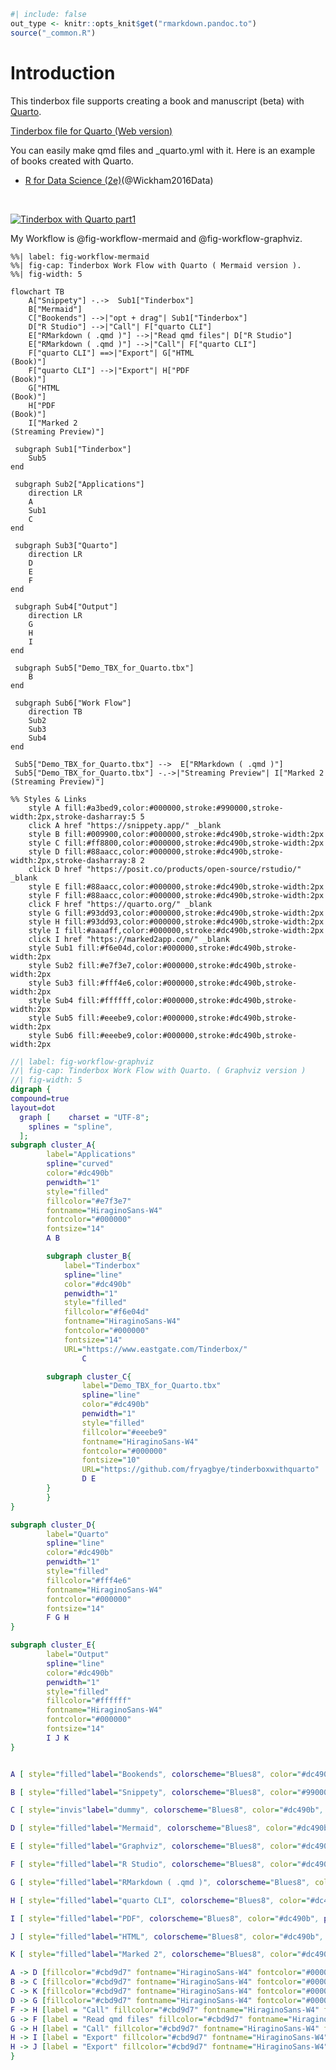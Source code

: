 ```r
#| include: false
out_type <- knitr::opts_knit$get("rmarkdown.pandoc.to")
source("_common.R")
```
# Introduction { .unnumbered }

This tinderbox file supports creating a book and manuscript (beta) with [Quarto](https://quarto.org/).

[Tinderbox file for Quarto (Web version)](https://fryagbye.quarto.pub/tinderbox-file-for-quarto/)

You can easily make qmd files and _quarto.yml with it. 
Here is an example of books created with Quarto.

* [R for Data Science (2e)](https://r4ds.hadley.nz/)(@Wickham2016Data)


<br>


[![Tinderbox with Quarto part1](screenshots/youtube_opening.png)](https://youtu.be/4BEroHg-F8Y)


My Workflow is @fig-workflow-mermaid and @fig-workflow-graphviz.

:::: {layout-ncol=2}

```mermaid
%%| label: fig-workflow-mermaid
%%| fig-cap: Tinderbox Work Flow with Quarto ( Mermaid version ).
%%| fig-width: 5

flowchart TB
    A["Snippety"] -.->  Sub1["Tinderbox"]
    B["Mermaid"]
    C["Bookends"] -->|"opt + drag"| Sub1["Tinderbox"]
    D["R Studio"] -->|"Call"| F["quarto CLI"]
    E["RMarkdown ( .qmd )"] -->|"Read qmd files"| D["R Studio"]
    E["RMarkdown ( .qmd )"] -->|"Call"| F["quarto CLI"]
    F["quarto CLI"] ==>|"Export"| G["HTML
(Book)"]
    F["quarto CLI"] -->|"Export"| H["PDF
(Book)"]
    G["HTML
(Book)"]
    H["PDF
(Book)"]
    I["Marked 2
(Streaming Preview)"]

 subgraph Sub1["Tinderbox"]
    Sub5
end 

 subgraph Sub2["Applications"]
    direction LR
    A
    Sub1
    C
end 

 subgraph Sub3["Quarto"]
    direction LR
    D
    E
    F
end 

 subgraph Sub4["Output"]
    direction LR
    G
    H
    I
end 

 subgraph Sub5["Demo_TBX_for_Quarto.tbx"]
    B
end 

 subgraph Sub6["Work Flow"]
    direction TB
    Sub2
    Sub3
    Sub4
end 

 Sub5["Demo_TBX_for_Quarto.tbx"] -->  E["RMarkdown ( .qmd )"]
 Sub5["Demo_TBX_for_Quarto.tbx"] -.->|"Streaming Preview"| I["Marked 2
(Streaming Preview)"]

%% Styles & Links
    style A fill:#a3bed9,color:#000000,stroke:#990000,stroke-width:2px,stroke-dasharray:5 5 
    click A href "https://snippety.app/" _blank
    style B fill:#009900,color:#000000,stroke:#dc490b,stroke-width:2px
    style C fill:#ff8800,color:#000000,stroke:#dc490b,stroke-width:2px
    style D fill:#88aacc,color:#000000,stroke:#dc490b,stroke-width:2px,stroke-dasharray:8 2 
    click D href "https://posit.co/products/open-source/rstudio/" _blank
    style E fill:#88aacc,color:#000000,stroke:#dc490b,stroke-width:2px
    style F fill:#88aacc,color:#000000,stroke:#dc490b,stroke-width:2px
    click F href "https://quarto.org/" _blank
    style G fill:#93dd93,color:#000000,stroke:#dc490b,stroke-width:2px
    style H fill:#93dd93,color:#000000,stroke:#dc490b,stroke-width:2px
    style I fill:#aaaaff,color:#000000,stroke:#dc490b,stroke-width:2px
    click I href "https://marked2app.com/" _blank
    style Sub1 fill:#f6e04d,color:#000000,stroke:#dc490b,stroke-width:2px
    style Sub2 fill:#e7f3e7,color:#000000,stroke:#dc490b,stroke-width:2px
    style Sub3 fill:#fff4e6,color:#000000,stroke:#dc490b,stroke-width:2px
    style Sub4 fill:#ffffff,color:#000000,stroke:#dc490b,stroke-width:2px
    style Sub5 fill:#eeebe9,color:#000000,stroke:#dc490b,stroke-width:2px
    style Sub6 fill:#eeebe9,color:#000000,stroke:#dc490b,stroke-width:2px
```


```dot
//| label: fig-workflow-graphviz
//| fig-cap: Tinderbox Work Flow with Quarto. ( Graphviz version )
//| fig-width: 5
digraph {
compound=true
layout=dot
  graph [    charset = "UTF-8";
    splines = "spline",
  ];
subgraph cluster_A{
        label="Applications"
        spline="curved"
        color="#dc490b"
        penwidth="1"
        style="filled"
        fillcolor="#e7f3e7"
        fontname="HiraginoSans-W4"
        fontcolor="#000000"
        fontsize="14"
        A B 

        subgraph cluster_B{
            label="Tinderbox"
            spline="line"
            color="#dc490b"
            penwidth="1"
            style="filled"
            fillcolor="#f6e04d"
            fontname="HiraginoSans-W4"
            fontcolor="#000000"
            fontsize="14"
            URL="https://www.eastgate.com/Tinderbox/"
                C 

        subgraph cluster_C{
                label="Demo_TBX_for_Quarto.tbx"
                spline="line"
                color="#dc490b"
                penwidth="1"
                style="filled"
                fillcolor="#eeebe9"
                fontname="HiraginoSans-W4"
                fontcolor="#000000"
                fontsize="10"
                URL="https://github.com/fryagbye/tinderboxwithquarto"
                D E 
        }
        }
}

subgraph cluster_D{
        label="Quarto"
        spline="line"
        color="#dc490b"
        penwidth="1"
        style="filled"
        fillcolor="#fff4e6"
        fontname="HiraginoSans-W4"
        fontcolor="#000000"
        fontsize="14"
        F G H 
}

subgraph cluster_E{
        label="Output"
        spline="line"
        color="#dc490b"
        penwidth="1"
        style="filled"
        fillcolor="#ffffff"
        fontname="HiraginoSans-W4"
        fontcolor="#000000"
        fontsize="14"
        I J K 
}


A [ style="filled"label="Bookends", colorscheme="Blues8", color="#dc490b", penwidth="1", fillcolor="#ff8800", fontname="HiraginoSans-W4", fontcolor="#000000", fontsize="12", URL="https://www.sonnysoftware.com/bookends-for-mac"]

B [ style="filled"label="Snippety", colorscheme="Blues8", color="#990000", penwidth="1", fillcolor="#a3bed9", fontname="HiraginoSans-W4", fontcolor="#000000", fontsize="12", URL="https://snippety.app/"]

C [ style="invis"label="dummy", colorscheme="Blues8", color="#dc490b", penwidth="1", fillcolor="#ffffff", fontname="HiraginoSans-W4", fontcolor="#000000", fontsize="12"]

D [ style="filled"label="Mermaid", colorscheme="Blues8", color="#dc490b", penwidth="1", fillcolor="#ffffff", fontname="HiraginoSans-W4", fontcolor="#000000", fontsize="12", URL="https://mermaid.js.org/"]

E [ style="filled"label="Graphviz", colorscheme="Blues8", color="#dc490b", penwidth="1", fillcolor="#bcffff", fontname="HiraginoSans-W4", fontcolor="#000000", fontsize="12"]

F [ style="filled"label="R Studio", colorscheme="Blues8", color="#dc490b", penwidth="1", fillcolor="#88aacc", fontname="HiraginoSans-W4", fontcolor="#000000", fontsize="12", URL="https://posit.co/products/open-source/rstudio/"]

G [ style="filled"label="RMarkdown ( .qmd )", colorscheme="Blues8", color="#dc490b", penwidth="1", fillcolor="#88aacc", fontname="HiraginoSans-W4", fontcolor="#000000", fontsize="12"]

H [ style="filled"label="quarto CLI", colorscheme="Blues8", color="#dc490b", penwidth="1", fillcolor="#88aacc", fontname="HiraginoSans-W4", fontcolor="#000000", fontsize="12", URL="https://quarto.org/"]

I [ style="filled"label="PDF", colorscheme="Blues8", color="#dc490b", penwidth="1", fillcolor="#93dd93", fontname="HiraginoSans-W4", fontcolor="#000000", fontsize="12"]

J [ style="filled"label="HTML", colorscheme="Blues8", color="#dc490b", penwidth="1", fillcolor="#93dd93", fontname="HiraginoSans-W4", fontcolor="#000000", fontsize="12"]

K [ style="filled"label="Marked 2", colorscheme="Blues8", color="#dc490b", penwidth="1", fillcolor="#aaaaff", fontname="HiraginoSans-W4", fontcolor="#000000", fontsize="12", URL="https://marked2app.com/"]

A -> D [fillcolor="#cbd9d7" fontname="HiraginoSans-W4" fontcolor="#000000" fontsize="10" labelfloat="false" lhead = "cluster_C" ltail = "cluster_A" ]
B -> C [fillcolor="#cbd9d7" fontname="HiraginoSans-W4" fontcolor="#000000" fontsize="10" labelfloat="false" lhead = "cluster_B" ]
C -> K [fillcolor="#cbd9d7" fontname="HiraginoSans-W4" fontcolor="#000000" fontsize="10" labelfloat="false" ltail = "cluster_B" ]
D -> G [fillcolor="#cbd9d7" fontname="HiraginoSans-W4" fontcolor="#000000" fontsize="10" labelfloat="false" lhead = "cluster_D" ltail = "cluster_C" ]
F -> H [label = "Call" fillcolor="#cbd9d7" fontname="HiraginoSans-W4" fontcolor="#000000" fontsize="10" labelfloat="false" ]
G -> F [label = "Read qmd files" fillcolor="#cbd9d7" fontname="HiraginoSans-W4" fontcolor="#000000" fontsize="10" labelfloat="false" ]
G -> H [label = "Call" fillcolor="#cbd9d7" fontname="HiraginoSans-W4" fontcolor="#000000" fontsize="10" labelfloat="false" ]
H -> I [label = "Export" fillcolor="#cbd9d7" fontname="HiraginoSans-W4" fontcolor="#000000" fontsize="10" labelfloat="false" ]
H -> J [label = "Export" fillcolor="#cbd9d7" fontname="HiraginoSans-W4" fontcolor="#000000" fontsize="10" labelfloat="false" ]
}
```


::::



